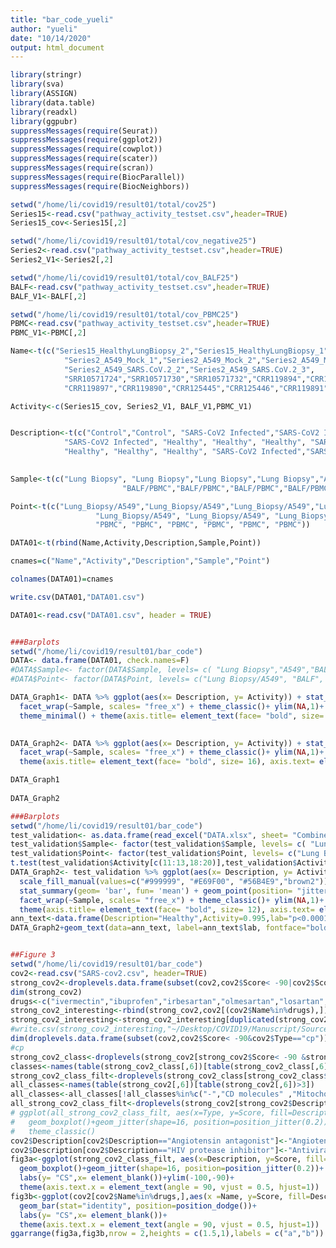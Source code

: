 ```yaml
---
title: "bar_code_yueli"
author: "yueli"
date: "10/14/2020"
output: html_document
---
```


```r

library(stringr)
library(sva)
library(ASSIGN)
library(data.table)
library(readxl)
library(ggpubr)
suppressMessages(require(Seurat))
suppressMessages(require(ggplot2))
suppressMessages(require(cowplot))
suppressMessages(require(scater))
suppressMessages(require(scran))
suppressMessages(require(BiocParallel))
suppressMessages(require(BiocNeighbors))

setwd("/home/li/covid19/result01/total/cov25")
Series15<-read.csv("pathway_activity_testset.csv",header=TRUE)
Series15_cov<-Series15[,2]

setwd("/home/li/covid19/result01/total/cov_negative25")
Series2<-read.csv("pathway_activity_testset.csv",header=TRUE)
Series2_V1<-Series2[,2]

setwd("/home/li/covid19/result01/total/cov_BALF25")
BALF<-read.csv("pathway_activity_testset.csv",header=TRUE)
BALF_V1<-BALF[,2]

setwd("/home/li/covid19/result01/total/cov_PBMC25")
PBMC<-read.csv("pathway_activity_testset.csv",header=TRUE)
PBMC_V1<-PBMC[,2]

Name<-t(c("Series15_HealthyLungBiopsy_2","Series15_HealthyLungBiopsy_1","Series15_COVID19Lung_2","Series15_COVID19Lung_1",
            "Series2_A549_Mock_1","Series2_A549_Mock_2","Series2_A549_Mock_3","Series2_A549_SARS.CoV.2_1", 
            "Series2_A549_SARS.CoV.2_2","Series2_A549_SARS.CoV.2_3",
            "SRR10571724","SRR10571730","SRR10571732","CRR119894","CRR119895","CRR119896",
            "CRR119897","CRR119890","CRR125445","CRR125446","CRR119891","CRR119892","CRR119893"))

Activity<-c(Series15_cov, Series2_V1, BALF_V1,PBMC_V1)


Description<-t(c("Control","Control", "SARS-CoV2 Infected","SARS-CoV2 Infected","Mock","Mock","Mock","SARS-CoV2 Infected","SARS-CoV2 Infected",
            "SARS-CoV2 Infected", "Healthy", "Healthy", "Healthy", "SARS-CoV2 Infected","SARS-CoV2 Infected","SARS-CoV2 Infected","SARS-CoV2 Infected",
            "Healthy", "Healthy", "Healthy", "SARS-CoV2 Infected","SARS-CoV2 Infected","SARS-CoV2 Infected"))
            

Sample<-t(c("Lung Biopsy", "Lung Biopsy","Lung Biopsy","Lung Biopsy","A549","A549", "A549", "A549", "A549", "A549","BALF/PBMC", "BALF/PBMC", "BALF/PBMC", "BALF/PBMC", "BALF/PBMC", "BALF/PBMC","BALF/PBMC",
                         "BALF/PBMC","BALF/PBMC","BALF/PBMC","BALF/PBMC","BALF/PBMC","BALF/PBMC"))

Point<-t(c("Lung_Biopsy/A549","Lung_Biopsy/A549","Lung_Biopsy/A549","Lung_Biopsy/A549","Lung_Biopsy/A549","Lung_Biopsy/A549",
                   "Lung_Biopsy/A549", "Lung_Biopsy/A549", "Lung_Biopsy/A549","Lung_Biopsy/A549","BALF","BALF","BALF","BALF","BALF","BALF","BALF",
                   "PBMC", "PBMC", "PBMC", "PBMC", "PBMC", "PBMC"))

DATA01<-t(rbind(Name,Activity,Description,Sample,Point))

cnames=c("Name","Activity","Description","Sample","Point")

colnames(DATA01)=cnames

write.csv(DATA01,"DATA01.csv")

DATA01<-read.csv("DATA01.csv", header = TRUE)


###Barplots
setwd("/home/li/covid19/result01/bar_code")
DATA<- data.frame(DATA01, check.names=F)
#DATA$Sample<- factor(DATA$Sample, levels= c( "Lung Biopsy","A549","BALF/PMBC"))
#DATA$Point<- factor(DATA$Point, levels= c("Lung Biopsy/A549", "BALF", "PMBC"))

DATA_Graph1<- DATA %>% ggplot(aes(x= Description, y= Activity)) + stat_summary(geom= 'bar', fun= 'mean', fill= 'grey60') + geom_point(position= "jitter", aes(shape= Point), size= 4) +
  facet_wrap(~Sample, scales= "free_x") + theme_classic()+ ylim(NA,1)+ labs(y= "SARS-CoV2 infection activity", x= element_blank())+
  theme_minimal() + theme(axis.title= element_text(face= "bold", size= 16), axis.text= element_text(face= "bold", size= 12), strip.text.x= element_text(size= 16, face= "bold.italic") ,plot.background = element_blank(), panel.grid.major = element_blank(), panel.grid.minor = element_blank())
  

DATA_Graph2<- DATA %>% ggplot(aes(x= Description, y= Activity)) + stat_summary(geom= 'bar', fun= 'mean', fill= 'grey60') + geom_point(position= "jitter", aes(shape= Point), size= 4) +
  facet_wrap(~Sample, scales= "free_x") + theme_classic()+ ylim(NA,1)+ labs(y= "SARS-CoV2 infection activity",x= element_blank())+
  theme(axis.title= element_text(face= "bold", size= 16), axis.text= element_text(face= "bold", size= 12), strip.text.x= element_text(size= 16, face= "bold.italic") ,plot.background = element_blank(), panel.grid.major = element_blank(), panel.grid.minor = element_blank())

DATA_Graph1
                       
DATA_Graph2

###Barplots
setwd("/home/li/covid19/result01/bar_code")
test_validation<- as.data.frame(read_excel("DATA.xlsx", sheet= "Combined"))
test_validation$Sample<- factor(test_validation$Sample, levels= c( "Lung Biopsy","A549","BALF/PBMC"))
test_validation$Point<- factor(test_validation$Point, levels= c("Lung Biopsy","A549", "BALF", "PBMC"))
t.test(test_validation$Activity[c(11:13,18:20)],test_validation$Activity[c(14:16,21:23)])
DATA_Graph2<- test_validation %>% ggplot(aes(x= Description, y= Activity,fill=Description)) + 
  scale_fill_manual(values=c("#999999", "#E69F00", "#56B4E9","brown2"))+
  stat_summary(geom= 'bar', fun= 'mean') + geom_point(position= "jitter", aes(shape= Point), size= 3) +
  facet_wrap(~Sample, scales= "free_x") + theme_classic()+ ylim(NA,1)+ labs(y= "Predicted \nSARS-CoV-2 infection activity",x= element_blank())+
  theme(axis.title= element_text(face= "bold", size= 12), axis.text= element_text(face= "bold", size= 12), strip.text.x= element_text(size= 12, face= "bold.italic") ,plot.background = element_blank(), panel.grid.major = element_blank(), panel.grid.minor = element_blank())
ann_text<-data.frame(Description="Healthy",Activity=0.995,lab="p<0.0001",Sample = factor("BALF/PBMC",levels = c("Lung Biopsy","A549","BALF/PBMC")))
DATA_Graph2+geom_text(data=ann_text, label=ann_text$lab, fontface="bold")


##Figure 3
setwd("/home/li/covid19/result01/bar_code")
cov2<-read.csv("SARS-cov2.csv", header=TRUE)
strong_cov2<-droplevels.data.frame(subset(cov2,cov2$Score< -90|cov2$Score > 90))
dim(strong_cov2)
drugs<-c("ivermectin","ibuprofen","irbesartan","olmesartan","losartan","chloroquine","dexamethasone","fluticasone","perindopril","lopinavir","ribavirin","ritonavir","ramipril","tamoxifen","atorvastatin","ketoconazole")
strong_cov2_interesting<-rbind(strong_cov2,cov2[(cov2$Name%in%drugs),])
strong_cov2_interesting<-strong_cov2_interesting[duplicated(strong_cov2_interesting)==F,]
#write.csv(strong_cov2_interesting,"~/Desktop/COVID19/Manuscript/Source Data/interesting_CMAP_cs.csv")
dim(droplevels.data.frame(subset(cov2,cov2$Score< -90&cov2$Type=="cp")))##45 potential targets
#cp
strong_cov2_class<-droplevels(strong_cov2[strong_cov2$Score< -90 &strong_cov2$Description!="-"&strong_cov2$Type=="cp",])
classes<-names(table(strong_cov2_class[,6])[table(strong_cov2_class[,6])>2])
strong_cov2_class_filt<-droplevels(strong_cov2_class[strong_cov2_class$Description%in%classes,])
all_classes<-names(table(strong_cov2[,6])[table(strong_cov2[,6])>3])
all_classes<-all_classes[!all_classes%in%c("-","CD molecules" ,"Mitochondrial respiratory chain complex / Complex I","RNA binding motif (RRM) containing","Zinc fingers, C2H2-type" )]
all_strong_cov2_class_filt<-droplevels(strong_cov2[strong_cov2$Description%in%all_classes,])
# ggplot(all_strong_cov2_class_filt, aes(x=Type, y=Score, fill=Description)) + 
#   geom_boxplot()+geom_jitter(shape=16, position=position_jitter(0.2))+theme(axis.text.x = element_text(angle = 90, vjust = 0.5, hjust=1))+
#   theme_classic()
cov2$Description[cov2$Description=="Angiotensin antagonist"]<-"Angiotensin receptor antagonist"
cov2$Description[cov2$Description=="HIV protease inhibitor"]<-"Antiviral"
fig3a<-ggplot(strong_cov2_class_filt, aes(x=Description, y=Score, fill=Description)) + 
  geom_boxplot()+geom_jitter(shape=16, position=position_jitter(0.2))+
  labs(y= "CS",x= element_blank())+ylim(-100,-90)+
  theme(axis.text.x = element_text(angle = 90, vjust = 0.5, hjust=1))
fig3b<-ggplot(cov2[cov2$Name%in%drugs,],aes(x =Name, y=Score, fill=Description))+
  geom_bar(stat="identity", position=position_dodge())+
  labs(y= "CS",x= element_blank())+
  theme(axis.text.x = element_text(angle = 90, vjust = 0.5, hjust=1))
ggarrange(fig3a,fig3b,nrow = 2,heights = c(1.5,1),labels = c("a","b"))





```

